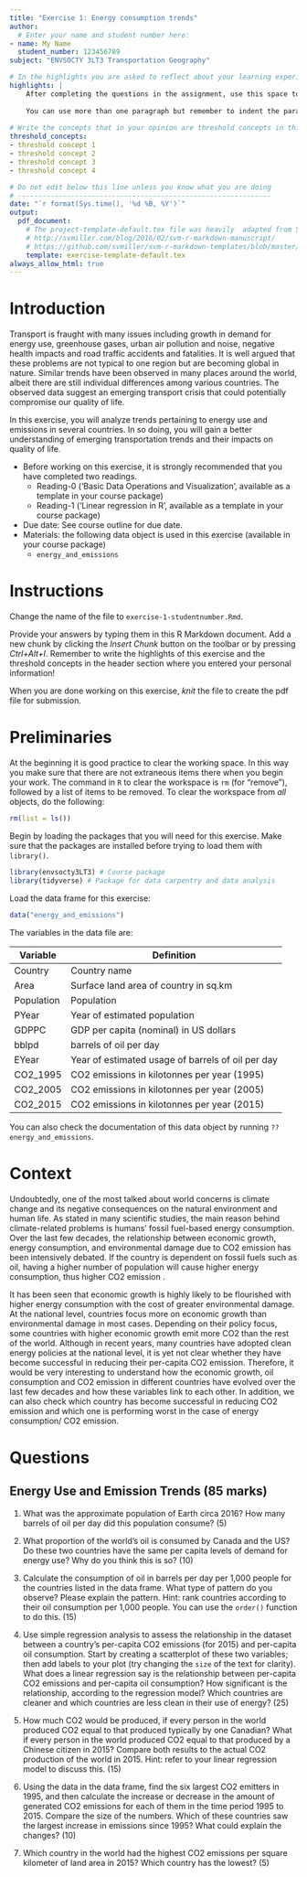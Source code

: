 ```yaml
---
title: "Exercise 1: Energy consumption trends"
author:
  # Enter your name and student number here:
- name: My Name
  student_number: 123456789
subject: "ENVSOCTY 3LT3 Transportation Geography"

# In the highlights you are asked to reflect about your learning experience while working on this exercise. This section is worth 10 marks.
highlights: |
    After completing the questions in the assignment, use this space to briefly write your thoughts about your learning experience. What did you learn working on this assignment? How were you challenged? Or was it easy?
    
    You can use more than one paragraph but remember to indent the paragraphs. This summary does not need to be very long, try to write it in about 200 words.
    
# Write the concepts that in your opinion are threshold concepts in this exercise. A threshold concept is a key idea that once you grasp it, it changes your understanding of a topic, phenomenon, subject, method, etc. Write between three and five threshold concepts that apply to your learning experience working on this exercise. This section is worth 5 marks.
threshold_concepts: 
- threshold concept 1
- threshold concept 2 
- threshold concept 3
- threshold concept 4

# Do not edit below this line unless you know what you are doing
# --------------------------------------------------------------
date: "`r format(Sys.time(), '%d %B, %Y')`"
output:
  pdf_document:
    # The project-template-default.tex file was heavily  adapted from Steven V. Miller's template for academic manuscripts. See:
    # http://svmiller.com/blog/2016/02/svm-r-markdown-manuscript/
    # https://github.com/svmiller/svm-r-markdown-templates/blob/master/svm-latex-ms.tex
    template: exercise-template-default.tex
always_allow_html: true
---
```


# Introduction

Transport is fraught with many issues including growth in demand for energy use, greenhouse gases, urban air pollution and noise, negative health impacts and road traffic accidents and fatalities. It is well argued that these problems are not typical to one region but are becoming global in nature. Similar trends have been observed in many places around the world, albeit there are still individual differences among various countries. The observed data suggest an emerging transport crisis that could potentially compromise our quality of life.

In this exercise, you will analyze trends pertaining to energy use and emissions in several countries. In so doing, you will gain a better understanding of emerging transportation trends and their impacts on quality of life.

* Before working on this exercise, it is strongly recommended that you have completed two readings.
    + Reading-0 ('Basic Data Operations and Visualization', available as a template in your course package)
    + Reading-1 ('Linear regression in R', available as a template in your course package)
* Due date:	See course outline for due date.
* Materials: the following data object is used in this exercise (available in your course package)
    + `energy_and_emissions`

# Instructions

Change the name of the file to `exercise-1-studentnumber.Rmd`. 

Provide your answers by typing them in this R Markdown document. Add a new chunk by clicking the *Insert Chunk* button on the toolbar or by pressing *Ctrl+Alt+I*. Remember to write the highlights of this exercise and the threshold concepts in the header section where you entered your personal information!

When you are done working on this exercise, _knit_ the file to create the pdf file for submission.

# Preliminaries

At the beginning it is good practice to clear the working space. In this way you make sure that there are not extraneous items there when you begin your work. The command in `R` to clear the workspace is `rm` (for "remove"), followed by a list of items to be removed. To clear the workspace from _all_ objects, do the following:
```r
rm(list = ls())
```

Begin by loading the packages that you will need for this exercise. Make sure that the packages are installed before trying to load them with `library()`. 
```r
library(envsocty3LT3) # Course package
library(tidyverse) # Package for data carpentry and data analysis
```

Load the data frame for this exercise:
```r
data("energy_and_emissions")
```

The variables in the data file are:

Variable | Definition
-- | --
Country	| Country name
Area | Surface land area of country in sq.km
Population | Population
PYear | Year of estimated population
GDPPC | GDP per capita (nominal) in US dollars
bblpd | barrels of oil per day
EYear | Year of estimated usage of barrels of oil per day
CO2_1995 | CO2 emissions in kilotonnes per year (1995)
CO2_2005 | CO2 emissions in kilotonnes per year (2005)
CO2_2015 | CO2 emissions in kilotonnes per year (2015)

You can also check the documentation of this data object by running `??energy_and_emissions`.

# Context

Undoubtedly, one of the most talked about world concerns is climate change and its negative consequences on the natural environment and human life. As stated in many scientific studies, the main reason behind climate-related problems is humans' fossil fuel-based energy consumption. Over the last few decades, the relationship between economic growth, energy consumption, and environmental damage due to CO2 emission has been intensively debated. If the country is dependent on fossil fuels such as oil, having a higher number of population will cause higher energy consumption, thus higher CO2 emission . 

It has been seen that economic growth is highly likely to be flourished with higher energy consumption with the cost of greater environmental damage. At the national level, countries focus more on economic growth than environmental damage in most cases. Depending on their policy focus, some countries with higher economic growth emit more CO2 than the rest of the world. Although in recent years, many countries have adopted clean energy policies at the national level, it is yet not clear whether they have become successful in reducing their per-capita CO2 emission. Therefore, it would be very interesting to understand how the economic growth, oil consumption and CO2 emission in different countries have evolved over the last few decades and how these variables link to each other. In addition, we can also check which country has become successful in reducing CO2 emission and which one is performing worst in the case of energy consumption/ CO2 emission.

# Questions

## Energy Use and Emission Trends (85 marks)

1.	What was the approximate population of Earth circa 2016? How many barrels of oil per day did this population consume? (5)

2.	What proportion of the world's oil is consumed by Canada and the US? Do these two countries have the same per capita levels of demand for energy use? Why do you think this is so? (10)

3.	Calculate the consumption of oil in barrels per day per 1,000 people for the countries listed in the data frame. What type of pattern do you observe? Please explain the pattern. Hint: rank countries according to their oil consumption per 1,000 people. You can use the `order()` function to do this. (15)

4. Use simple regression analysis to assess the relationship in the dataset between a country's per-capita CO2 emissions (for 2015) and per-capita oil consumption. Start by creating a scatterplot of these two variables; then add labels to your plot (try changing the `size` of the text for clarity). What does a linear regression say is the relationship between per-capita CO2 emissions and per-capita oil consumption? How significant is the relationship, according to the regression model? Which countries are cleaner and which countries are less clean in their use of energy? (25)

5. How much CO2 would be produced, if every person in the world produced CO2 equal to that produced typically by one Canadian? What if every person in the world produced CO2 equal to that produced by a Chinese citizen in 2015? Compare both results to the actual CO2 production of the world in 2015. Hint: refer to your linear regression model to discuss this. (15)

6.	Using the data in the data frame, find the six largest CO2 emitters in 1995, and then calculate the increase or decrease in the amount of generated CO2 emissions for each of them in the time period 1995 to 2015. Compare the size of the numbers. Which of these countries saw the largest increase in emissions since 1995? What could explain the changes? (10)

7.	Which country in the world had the highest CO2 emissions per square kilometer of land area in 2015? Which country has the lowest? (5) 
